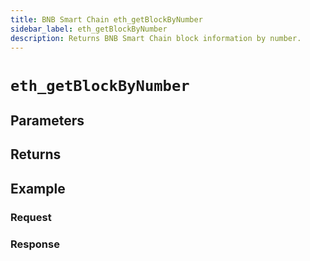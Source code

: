 ```yaml
---
title: BNB Smart Chain eth_getBlockByNumber
sidebar_label: eth_getBlockByNumber
description: Returns BNB Smart Chain block information by number.
---
```




# `eth_getBlockByNumber`

<Description />

## Parameters


<Params />

## Returns


<Returns />

## Example


<Example />

### Request


<Request />

### Response


<Response />
